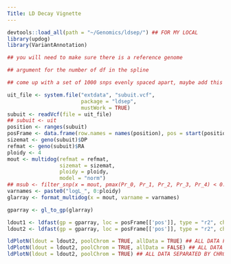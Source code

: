 ```yaml
---
Title: LD Decay Vignette
---
```


```r
devtools::load_all(path = "~/Genomics/ldsep/") ## FOR MY LOCAL
library(updog)
library(VariantAnnotation)
```

```r

## you will need to make sure there is a reference genome

## argument for the number of df in the spline

## come up with a set of 1000 snps evenly spaced apart, maybe add this dataset

uit_file <- system.file("extdata", "subuit.vcf",
                        package = "ldsep",
                        mustWork = TRUE)
subuit <- readVcf(file = uit_file)
## subuit <- uit
position <- ranges(subuit)
posFrame <- data.frame(row.names = names(position), pos = start(position))
sizemat <- geno(subuit)$DP
refmat <- geno(subuit)$RA
ploidy <- 4
mout <- multidog(refmat = refmat,
                 sizemat = sizemat,
                 ploidy = ploidy,
                 model = "norm")
## msub <- filter_snp(x = mout, pmax(Pr_0, Pr_1, Pr_2, Pr_3, Pr_4) < 0.95)
varnames <- paste0("logL_", 0:ploidy)
glarray <- format_multidog(x = mout, varname = varnames)

gparray <- gl_to_gp(glarray)

ldout1 <- ldfast(gp = gparray, loc = posFrame[['pos']], type = "r2", chrom = rep(c(1, 2, 1), 7))
ldout2 <- ldfast(gp = gparray, loc = posFrame[['pos']], type = "r2", chrom = rep(1, 21))
```

```r
ldPlotN(ldout = ldout2, poolChrom = TRUE, allData = TRUE) ## ALL DATA FITTED
ldPlotN(ldout = ldout2, poolChrom = TRUE, allData = FALSE) ## ALL DATA MEANED AT DISTANCE THEN FITTED
ldPlotN(ldout = ldout2, poolChrom = TRUE) ## ALL DATA SEPARATED BY CHROMOSOME THEN FITTED
```


